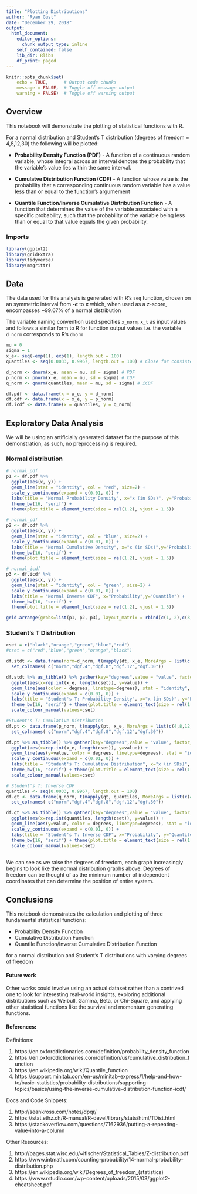 ```yaml
---
title: "Plotting Distributions"
author: "Ryan Gust"
date: "December 29, 2018"
output:
  html_document:
    editor_options: 
      chunk_output_type: inline
    self_contained: false
    lib_dir: Rlibs
    df_print: paged
---
```


```r
knitr::opts_chunk$set(
    echo = TRUE,      # Output code chunks
    message = FALSE,  # Toggle off message output 
    warning = FALSE)  # Toggle off warning output
```

## Overview

This notebook will demonstrate the plotting of statistical functions with R.

For a normal distribution and Student's T distribution (degrees of freedom = 4,8,12,30) the following will be plotted:

* **Probability Density Function (PDF)** - A function of a continuous random variable, whose integral across an interval denotes the probability that the variable's value lies within the same interval.

* **Cumulatve Distribution Function (CDF)** - A function whose value is the probability that a corresponding continuous random variable has a value less than or equal to the function's argumement

* **Quantile Function/Inverse Cumulative Distribution Function** - A function that determines the value of the variable associated with a specific probability, such that the probability of the variable being less than or equal to that value equals the given probability.


### Imports

```r
library(ggplot2)
library(gridExtra)
library(tidyverse)
library(magrittr)
```

## Data

The data used for this analysis is generated with R's `seq` function, chosen on an symmetric interval from *__-e__* to *__e__* which, when used as a z-score, encompasses ~99.67% of a normal distribution 

The variable naming convention used specifies `x_norm`, `x_t` as input values and follows a similar form to R for function output values i.e. the variable `d_norm` corresponds to R's `dnorm` 

```r
mu = 0
sigma = 1
x_e<- seq(-exp(1), exp(1), length.out = 100)
quantiles <- seq(0.0033, 0.9967, length.out = 100) # Close for consistency

d_norm <- dnorm(x_e, mean = mu, sd = sigma) # PDF
p_norm <- pnorm(x_e, mean = mu, sd = sigma) # CDF
q_norm <- qnorm(quantiles, mean = mu, sd = sigma) # iCDF

df.pdf <- data.frame(x = x_e, y = d_norm)
df.cdf <- data.frame(x = x_e, y = p_norm)
df.icdf <- data.frame(x = quantiles, y = q_norm)

```

## Exploratory Data Analysis

We will be using an artificially generated dataset for the purpose of this demonstration, as such, no preprocessing is required.

### Normal distribution

```r
# normal_pdf
p1 <- df.pdf %>% 
  ggplot(aes(x, y)) +
  geom_line(stat = "identity", col = "red", size=2) +
  scale_y_continuous(expand = c(0.01, 0)) + 
  labs(title = "Normal Probability Density", x="x (in SDs)", y="Probability Density") + 
  theme_bw(16, "serif") +
  theme(plot.title = element_text(size = rel(1.2), vjust = 1.5))

# normal_cdf
p2 <- df.cdf %>% 
  ggplot(aes(x, y)) +
  geom_line(stat = "identity", col = "blue", size=2) +
  scale_y_continuous(expand = c(0.01, 0)) +
  labs(title = "Normal Cumulative Density", x="x (in SDs)",y="Probability") +
  theme_bw(16, "serif") +
  theme(plot.title = element_text(size = rel(1.2), vjust = 1.5))

# normal_icdf
p3 <- df.icdf %>% 
  ggplot(aes(x, y)) +
  geom_line(stat = "identity", col = "green", size=2) +
  scale_y_continuous(expand = c(0.01, 0)) + 
  labs(title = "Normal Inverse CDF", x="Probability",y="Quantile") +
  theme_bw(16, "serif") +
  theme(plot.title = element_text(size = rel(1.2), vjust = 1.5))

grid.arrange(grobs=list(p1, p2, p3), layout_matrix = rbind(c(1, 2),c(3, 3)))
```

### Student's T Distribution

```r
cset = c("black","orange","green","blue","red")
#cset = c("red","blue","green","orange","black")
```

```r
df.stdt <- data.frame(norm=d_norm, t(mapply(dt, x_e, MoreArgs = list(c(4,8,12,30))))) %>% 
  set_colnames( c("norm","dgf.4","dgf.8","dgf.12","dgf.30"))

df.stdt %>% as_tibble() %>% gather(key="degrees",value = "value", factor_key = TRUE) %>% 
  ggplot(aes(x=rep.int(x_e, length(cset)), y=value)) +
  geom_line(aes(color = degrees, linetype=degrees), stat = "identity", size=1.1 ) +
  scale_y_continuous(expand = c(0.01, 0)) + 
  labs(title = "Student's T: Probability Density", x="x (in SDs)", y="Probability Density") + 
  theme_bw(16, "serif") + theme(plot.title = element_text(size = rel(1.2), vjust = 1.5)) + 
  scale_colour_manual(values=cset)

```

```r
#Student's T: Cumulative Distribution
df.pt <- data.frame(p_norm, t(mapply(pt, x_e, MoreArgs = list(c(4,8,12,30), lower.tail = TRUE)))) %>% 
  set_colnames( c("norm","dgf.4","dgf.8","dgf.12","dgf.30"))

df.pt %>% as_tibble() %>% gather(key="degrees",value = "value", factor_key = TRUE) %>%  
  ggplot(aes(x=rep.int(x_e, length(cset)), y=value)) +
  geom_line(aes(y=value, color = degrees, linetype=degrees), stat = "identity", size=1.1 ) +
  scale_y_continuous(expand = c(0.01, 0)) + 
  labs(title = "Student's T: Cumulative Distribution", x="x (in SDs)", y="Probability") + 
  theme_bw(16, "serif") + theme(plot.title = element_text(size = rel(1.2), vjust = 1.5)) + 
  scale_colour_manual(values=cset)
```

```r
# Student's T: Inverse CDF
quantiles <- seq(0.0033, 0.9967, length.out = 100)
df.qt <- data.frame(q_norm, t(mapply(qt, quantiles, MoreArgs = list(c(4,8,12,30))))) %>% 
  set_colnames( c("norm","dgf.4","dgf.8","dgf.12","dgf.30"))

df.qt %>% as_tibble() %>% gather(key="degrees",value = "value", factor_key = TRUE) %>% 
  ggplot(aes(x=rep.int(quantiles, length(cset)), y=value)) +
  geom_line(aes(y=value, color = degrees, linetype=degrees), stat = "identity", size=1.1 ) +
  scale_y_continuous(expand = c(0.01, 0)) + 
  labs(title = "Student's T: Inverse CDF", x="Probability", y="Quantile") + 
  theme_bw(16, "serif") + theme(plot.title = element_text(size = rel(1.2), vjust = 1.5)) + 
  scale_colour_manual(values=cset)
  
```

We can see as we raise the degrees of freedom, each graph increasingly begins to look like the normal distribution graphs above. Degrees of freedom can be thought of as the minimum number of independent coordinates that can determine the position of entire system.

## Conclusions

This notebook demonstrates the calculation and plotting of three fundamental statistical functions:

- Probability Density Function
- Cumulative Distribution Function
- Quantile Function/Inverse Cumulative Distribution Function

for a normal distribution and Student's T distributions with varying degrees of freedom

#### Future work
Other works could involve using an actual dataset rather than a contrived one to look for interesting real-world insights, exploring additional distributions such as Weibull, Gamma, Beta, or Chi-Square, and applying other statistical functions like the survival and momentum generating functions.

#### References:

Definitions:

1. https://en.oxforddictionaries.com/definition/probability_density_function
2. https://en.oxforddictionaries.com/definition/us/cumulative_distribution_function
3. https://en.wikipedia.org/wiki/Quantile_function
4. https://support.minitab.com/en-us/minitab-express/1/help-and-how-to/basic-statistics/probability-distributions/supporting-topics/basics/using-the-inverse-cumulative-distribution-function-icdf/

Docs and Code Snippets:

1. http://seankross.com/notes/dpqr/
2. https://stat.ethz.ch/R-manual/R-devel/library/stats/html/TDist.html
3. https://stackoverflow.com/questions/7162936/putting-a-repeating-value-into-a-column

Other Resources:

1. http://pages.stat.wisc.edu/~ifischer/Statistical_Tables/Z-distribution.pdf
2. https://www.intmath.com/counting-probability/14-normal-probability-distribution.php
3. https://en.wikipedia.org/wiki/Degrees_of_freedom_(statistics)
4. https://www.rstudio.com/wp-content/uploads/2015/03/ggplot2-cheatsheet.pdf